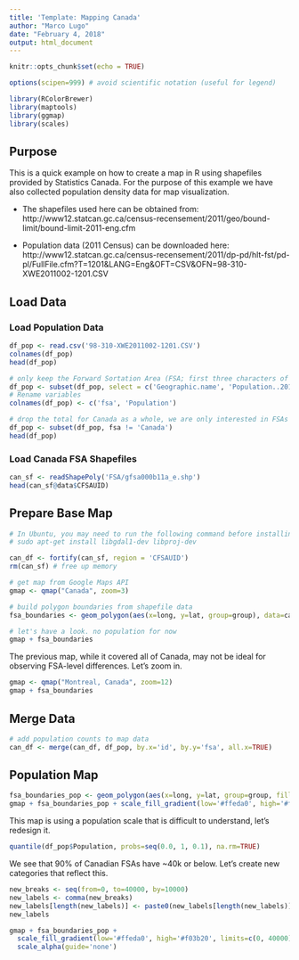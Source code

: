 ```yaml
---
title: 'Template: Mapping Canada'
author: "Marco Lugo"
date: "February 4, 2018"
output: html_document
---
```


```r
knitr::opts_chunk$set(echo = TRUE)

options(scipen=999) # avoid scientific notation (useful for legend)

library(RColorBrewer)
library(maptools)
library(ggmap)
library(scales)
```

## Purpose

This is a quick example on how to create a map in R using shapefiles provided by Statistics Canada. For the purpose of this example we have also collected population density data for map visualization.

- The shapefiles used here can be obtained from: http://www12.statcan.gc.ca/census-recensement/2011/geo/bound-limit/bound-limit-2011-eng.cfm

- Population data (2011 Census) can be downloaded here: http://www12.statcan.gc.ca/census-recensement/2011/dp-pd/hlt-fst/pd-pl/FullFile.cfm?T=1201&LANG=Eng&OFT=CSV&OFN=98-310-XWE2011002-1201.CSV


## Load Data

### Load Population Data

```r
df_pop <- read.csv('98-310-XWE2011002-1201.CSV')
colnames(df_pop)
head(df_pop)

# only keep the Forward Sortation Area (FSA; first three characters of the Postal Code) and the pop count
df_pop <- subset(df_pop, select = c('Geographic.name', 'Population..2011'))
# Rename variables
colnames(df_pop) <- c('fsa', 'Population')

# drop the total for Canada as a whole, we are only interested in FSAs
df_pop <- subset(df_pop, fsa != 'Canada')
head(df_pop)
```

### Load Canada FSA Shapefiles

```r
can_sf <- readShapePoly('FSA/gfsa000b11a_e.shp')
head(can_sf@data$CFSAUID)
```

## Prepare Base Map

```r
# In Ubuntu, you may need to run the following command before installing packages rgeos, rgdal and gpclib, which are needed for the fortify command below:
# sudo apt-get install libgdal1-dev libproj-dev

can_df <- fortify(can_sf, region = 'CFSAUID')
rm(can_sf) # free up memory

# get map from Google Maps API
gmap <- qmap("Canada", zoom=3)

# build polygon boundaries from shapefile data
fsa_boundaries <- geom_polygon(aes(x=long, y=lat, group=group), data=can_df, color='black', fill=NA)

# let's have a look. no population for now
gmap + fsa_boundaries
```

The previous map, while it covered all of Canada, may not be ideal for observing FSA-level differences. Let's zoom in.

```r
gmap <- qmap("Montreal, Canada", zoom=12)
gmap + fsa_boundaries
```

## Merge Data

```r
# add population counts to map data
can_df <- merge(can_df, df_pop, by.x='id', by.y='fsa', all.x=TRUE)
```

## Population Map

```r
fsa_boundaries_pop <- geom_polygon(aes(x=long, y=lat, group=group, fill=Population, alpha=0.2), data=can_df, color='black')
gmap + fsa_boundaries_pop + scale_fill_gradient(low='#ffeda0', high='#f03b20') + scale_alpha(guide='none')
```

This map is using a population scale that is difficult to understand, let's redesign it.

```r
quantile(df_pop$Population, probs=seq(0.0, 1, 0.1), na.rm=TRUE)
```

We see that 90% of Canadian FSAs have ~40k or below. Let's create new categories that reflect this.

```r
new_breaks <- seq(from=0, to=40000, by=10000)
new_labels <- comma(new_breaks)
new_labels[length(new_labels)] <- paste0(new_labels[length(new_labels)], '+') # append plus sign for the highest label
new_labels

gmap + fsa_boundaries_pop +
  scale_fill_gradient(low='#ffeda0', high='#f03b20', limits=c(0, 40000), breaks=new_breaks, labels=new_labels) + 
  scale_alpha(guide='none')
```


